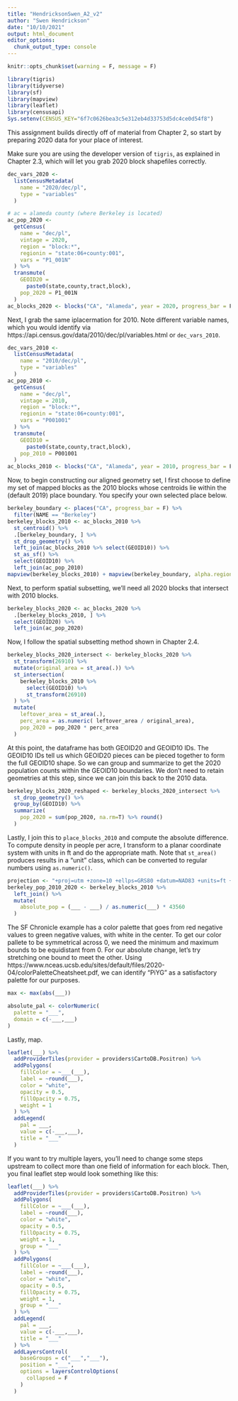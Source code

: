 ```yaml
---
title: "HendricksonSwen_A2_v2"
author: "Swen Hendrickson"
date: "10/10/2021"
output: html_document
editor_options: 
  chunk_output_type: console
---
```


```r
knitr::opts_chunk$set(warning = F, message = F)
```

```r
library(tigris)
library(tidyverse)
library(sf)
library(mapview)
library(leaflet)
library(censusapi)
Sys.setenv(CENSUS_KEY="6f7c0626bea3c5e312eb4d33753d5dc4ce0d54f8")
```

This assignment builds directly off of material from Chapter 2, so start by preparing 2020 data for your place of interest. 

Make sure you are using the developer version of `tigris`, as explained in Chapter 2.3, which will let you grab 2020 block shapefiles correctly.

```r
dec_vars_2020 <-
  listCensusMetadata(
    name = "2020/dec/pl",
    type = "variables"
  )

# ac = alameda county (where Berkeley is located)
ac_pop_2020 <-
  getCensus(
    name = "dec/pl",
    vintage = 2020,
    region = "block:*", 
    regionin = "state:06+county:001",
    vars = "P1_001N"
  ) %>% 
  transmute(
    GEOID20 =
      paste0(state,county,tract,block),
    pop_2020 = P1_001N
  )
ac_blocks_2020 <- blocks("CA", "Alameda", year = 2020, progress_bar = F)
```

Next, I grab the same iplacermation for 2010. Note different variable names, which you would identify via https://api.census.gov/data/2010/dec/pl/variables.html or `dec_vars_2010`.

```r
dec_vars_2010 <-
  listCensusMetadata(
    name = "2010/dec/pl",
    type = "variables"
  )
ac_pop_2010 <-
  getCensus(
    name = "dec/pl",
    vintage = 2010,
    region = "block:*", 
    regionin = "state:06+county:001",
    vars = "P001001"
  ) %>% 
  transmute(
    GEOID10 = 
      paste0(state,county,tract,block),
    pop_2010 = P001001
  )
ac_blocks_2010 <- blocks("CA", "Alameda", year = 2010, progress_bar = F)
```

Now, to begin constructing our aligned geometry set, I first choose to define my set of mapped blocks as the 2010 blocks whose centroids lie within the (default 2019) place boundary. You specify your own selected place below.

```r
berkeley_boundary <- places("CA", progress_bar = F) %>% 
  filter(NAME == "Berkeley")
berkeley_blocks_2010 <- ac_blocks_2010 %>%
  st_centroid() %>%
  .[berkeley_boundary, ] %>% 
  st_drop_geometry() %>% 
  left_join(ac_blocks_2010 %>% select(GEOID10)) %>% 
  st_as_sf() %>%
  select(GEOID10) %>%
  left_join(ac_pop_2010)
mapview(berkeley_blocks_2010) + mapview(berkeley_boundary, alpha.regions = 0, color = "red", lwd = 2)
```

Next, to perform spatial subsetting, we'll need all 2020 blocks that intersect with 2010 blocks.

```r
berkeley_blocks_2020 <- ac_blocks_2020 %>%
  .[berkeley_blocks_2010, ] %>% 
  select(GEOID20) %>% 
  left_join(ac_pop_2020)
```

Now, I follow the spatial subsetting method shown in Chapter 2.4.

```r
berkeley_blocks_2020_intersect <- berkeley_blocks_2020 %>% 
  st_transform(26910) %>% 
  mutate(original_area = st_area(.)) %>% 
  st_intersection(
    berkeley_blocks_2010 %>%
      select(GEOID10) %>% 
      st_transform(26910)
  ) %>% 
  mutate(
    leftover_area = st_area(.),
    perc_area = as.numeric( leftover_area / original_area),
    pop_2020 = pop_2020 * perc_area
  )
```

At this point, the dataframe has both GEOID20 and GEOID10 IDs. The GEOID10 IDs tell us which GEOID20 pieces can be pieced together to form the full GEOID10 shape. So we can group and summarize to get the 2020 population counts within the GEOID10 boundaries. We don't need to retain geometries at this step, since we can join this back to the 2010 data.

```r
berkeley_blocks_2020_reshaped <- berkeley_blocks_2020_intersect %>%
  st_drop_geometry() %>% 
  group_by(GEOID10) %>% 
  summarize(
    pop_2020 = sum(pop_2020, na.rm=T) %>% round()
  )
```

Lastly, I join this to `place_blocks_2010` and compute the absolute difference. To compute density in people per acre, I transform to a planar coordinate system with units in ft and do the appropriate math. Note that `st_area()` produces results in a "unit" class, which can be converted to regular numbers using `as.numeric()`.

```r
projection <- "+proj=utm +zone=10 +ellps=GRS80 +datum=NAD83 +units=ft +no_defs"
berkeley_pop_2010_2020 <- berkeley_blocks_2010 %>% 
  left_join() %>% 
  mutate(
    absolute_pop = (___ - ___) / as.numeric(___) * 43560
  )
```

The SF Chronicle example has a color palette that goes from red negative values to green negative values, with white in the center. To get our color pallete to be symmetrical across 0, we need the minimum and maximum bounds to be equidistant from 0. For our absolute change, let's try stretching one bound to meet the other. Using https://www.nceas.ucsb.edu/sites/default/files/2020-04/colorPaletteCheatsheet.pdf, we can identify "PiYG" as a satisfactory palette for our purposes.

```r
max <- max(abs(___))

absolute_pal <- colorNumeric(
  palette = "___",
  domain = c(-___,___)
)
```

Lastly, map.

```r
leaflet(___) %>% 
  addProviderTiles(provider = providers$CartoDB.Positron) %>% 
  addPolygons(
    fillColor = ~___(___),
    label = ~round(___),
    color = "white",
    opacity = 0.5,
    fillOpacity = 0.75,
    weight = 1
  ) %>% 
  addLegend(
    pal = ___,
    value = c(-___,___),
    title = "___"
  )
```

If you want to try multiple layers, you'll need to change some steps upstream to collect more than one field of information for each block. Then, you final leaflet step would look something like this:

```r
leaflet(___) %>% 
  addProviderTiles(provider = providers$CartoDB.Positron) %>% 
  addPolygons(
    fillColor = ~___(___),
    label = ~round(___),
    color = "white",
    opacity = 0.5,
    fillOpacity = 0.75,
    weight = 1,
    group = "___"
  ) %>% 
  addPolygons(
    fillColor = ~___(___),
    label = ~round(___),
    color = "white",
    opacity = 0.5,
    fillOpacity = 0.75,
    weight = 1,
    group = "___"
  ) %>% 
  addLegend(
    pal = ___,
    value = c(-___,___),
    title = "___"
  ) %>% 
  addLayersControl(
    baseGroups = c("___","___"),
    position = "___",
    options = layersControlOptions(
      collapsed = F
    )
  )
```